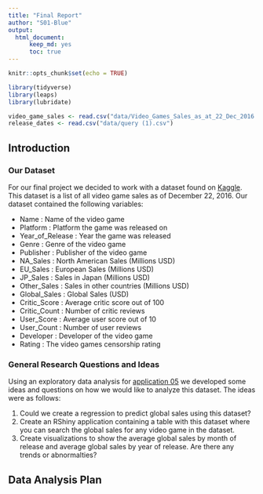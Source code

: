 ```yaml
---
title: "Final Report"
author: "S01-Blue"
output: 
  html_document:
      keep_md: yes
      toc: true
---
```

```r
knitr::opts_chunk$set(echo = TRUE)
```
```r
library(tidyverse)
library(leaps)
library(lubridate)
```
```r
video_game_sales <- read.csv("data/Video_Games_Sales_as_at_22_Dec_2016.csv")
release_dates <- read.csv("data/query (1).csv")
```
## Introduction

### Our Dataset

For our final project we decided to work with a dataset found on [Kaggle](https://www.kaggle.com/). This dataset is a list of all video game sales as of December 22, 2016. Our dataset contained the following variables:

- Name : Name of the video game
- Platform : Platform the game was released on
- Year_of_Release : Year the game was released
- Genre : Genre of the video game
- Publisher : Publisher of the video game
- NA_Sales : North American Sales (Millions USD)
- EU_Sales : European Sales (Millions USD)
- JP_Sales : Sales in Japan (Millions USD)
- Other_Sales : Sales in other countries (Millions USD)
- Global_Sales : Global Sales (USD)
- Critic_Score : Average critic score out of 100
- Critic_Count : Number of critic reviews
- User_Score : Average user score out of 10
- User_Count : Number of user reviews
- Developer : Developer of the video game
- Rating : The video games censorship rating

### General Research Questions and Ideas

Using an exploratory data analysis for [application 05](https://github.com/sta518/application05-s01-blue) we developed some ideas and questions on how we would like to analyze this dataset. The ideas were as follows:

1. Could we create a regression to predict global sales using this dataset?
2. Create an RShiny application containing a table with this dataset where you can search the global sales for any video game in the dataset.
3. Create visualizations to show the average global sales by month of release and average global sales by year of release. Are there any trends or abnormalties?

## Data Analysis Plan





